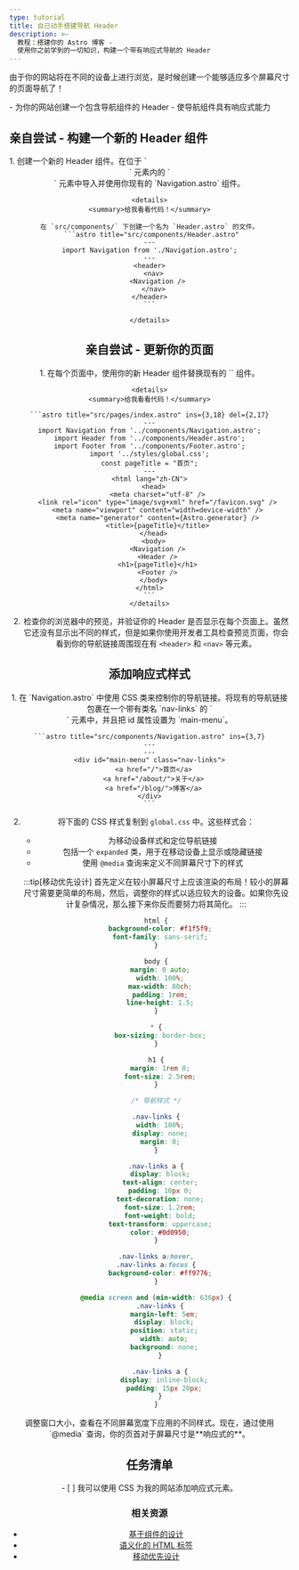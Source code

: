 ```yaml
---
type: tutorial
title: 自己动手搭建导航 Header
description: >-
  教程：搭建你的 Astro 博客 -
  使用你之前学到的一切知识，构建一个带有响应式导航的 Header
---
```


由于你的网站将在不同的设备上进行浏览，是时候创建一个能够适应多个屏幕尺寸的页面导航了！

<PreCheck>
  - 为你的网站创建一个包含导航组件的 Header
  - 使导航组件具有响应式能力
</PreCheck>

<Box icon="puzzle-piece">

## 亲自尝试 - 构建一个新的 Header 组件

<Steps>
1. 创建一个新的 Header 组件。在位于 `<header>` 元素内的 `<nav>` 元素中导入并使用你现有的 `Navigation.astro` 组件。

    <details>
    <summary>给我看看代码！</summary>

    在 `src/components/` 下创建一个名为 `Header.astro` 的文件。
     ```astro title="src/components/Header.astro"
    ---
    import Navigation from './Navigation.astro';
    ---
    <header>
      <nav>
        <Navigation />
      </nav>
    </header>
    ```

    </details>
</Steps>

</Box>

<Box icon="puzzle-piece">

## 亲自尝试 - 更新你的页面

<Steps>
1. 在每个页面中，使用你的新 Header 组件替换现有的 `<Navigation/>` 组件。

    <details>
    <summary>给我看看代码！</summary>

    ```astro title="src/pages/index.astro" ins={3,18} del={2,17}
    ---
    import Navigation from '../components/Navigation.astro';
    import Header from '../components/Header.astro';
    import Footer from '../components/Footer.astro';
    import '../styles/global.css';
    const pageTitle = "首页";
    ---
    <html lang="zh-CN">
      <head>
        <meta charset="utf-8" />
        <link rel="icon" type="image/svg+xml" href="/favicon.svg" />
        <meta name="viewport" content="width=device-width" />
        <meta name="generator" content={Astro.generator} />
        <title>{pageTitle}</title>
      </head>
      <body>
        <Navigation />
        <Header />
        <h1>{pageTitle}</h1>
        <Footer />
      </body>
    </html>
    ```
    </details>

2. 检查你的浏览器中的预览，并验证你的 Header 是否显示在每个页面上。虽然它还没有显示出不同的样式，但是如果你使用开发者工具检查预览页面，你会看到你的导航链接周围现在有 `<header>` 和 `<nav>` 等元素。
</Steps>
</Box>

## 添加响应式样式

<Steps>
1. 在 `Navigation.astro` 中使用 CSS 类来控制你的导航链接。将现有的导航链接包裹在一个带有类名 `nav-links` 的 `<div>` 元素中，并且把 id 属性设置为 `main-menu`。

    ```astro title="src/components/Navigation.astro" ins={3,7}
    ---
    ---
    <div id="main-menu" class="nav-links">
      <a href="/">首页</a>
      <a href="/about/">关于</a>
      <a href="/blog/">博客</a>
    </div>
    ```

2. 将下面的 CSS 样式复制到 `global.css` 中。这些样式会：

    - 为移动设备样式和定位导航链接
    - 包括一个 `expanded` 类，用于在移动设备上显示或隐藏链接
    - 使用 `@media` 查询来定义不同屏幕尺寸下的样式

    :::tip[移动优先设计]
    首先定义在较小屏幕尺寸上应该渲染的布局！较小的屏幕尺寸需要更简单的布局，然后，调整你的样式以适应较大的设备。如果你先设计复杂情况，那么接下来你反而要努力将其简化。
    :::

    ```css title="src/styles/global.css" ins={23-60}
    html {
      background-color: #f1f5f9;
      font-family: sans-serif;
    }

    body {
      margin: 0 auto;
      width: 100%;
      max-width: 80ch;
      padding: 1rem;
      line-height: 1.5;
    }

    * {
      box-sizing: border-box;
    }

    h1 {
      margin: 1rem 0;
      font-size: 2.5rem;
    }

    /* 导航样式 */

    .nav-links {
      width: 100%;
      display: none;
      margin: 0;
    }

    .nav-links a {
      display: block;
      text-align: center;
      padding: 10px 0;
      text-decoration: none;
      font-size: 1.2rem;
      font-weight: bold;
      text-transform: uppercase;
      color: #0d0950;
    }

    .nav-links a:hover,
    .nav-links a:focus {
      background-color: #ff9776;
    }

    @media screen and (min-width: 636px) {
      .nav-links {
        margin-left: 5em;
        display: block;
        position: static;
        width: auto;
        background: none;
      }

      .nav-links a {
        display: inline-block;
        padding: 15px 20px;
      }
    }
    ```
</Steps>
调整窗口大小，查看在不同屏幕宽度下应用的不同样式。现在，通过使用 `@media` 查询，你的页首对于屏幕尺寸是**响应式的**。

<Box icon="check-list">

## 任务清单

<Checklist>
- [ ] 我可以使用 CSS 为我的网站添加响应式元素。
</Checklist>
</Box>

### 相关资源

- [基于组件的设计](https://www.droptica.com/blog/component-based-design/) <Badge class="neutral-badge" text="外部链接" />
- [语义化的 HTML 标签](https://www.dofactory.com/html/semantics) <Badge class="neutral-badge" text="外部链接" />
- [移动优先设计](https://www.mobileapps.com/blog/mobile-first-design) <Badge class="neutral-badge" text="外部链接" />
